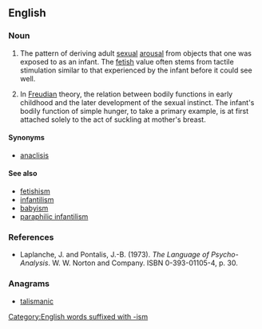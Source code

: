 ==English==

===Noun===
{{en-noun}}

# {{context|psychology|lang=en}} The pattern of deriving adult [[sexual]] [[arousal]] from objects that one was exposed to as an infant. The [[fetish]] value often stems from tactile stimulation similar to that experienced by the infant before it could see well.
# {{context|psychology|lang=en}} In [[Freudian]] theory, the relation between bodily functions in early childhood and the later development of the sexual instinct. The infant's bodily function of simple hunger, to take a primary example, is at first attached solely to the act of suckling at mother's breast.

====Synonyms====
* [[anaclisis]]

====See also====
* [[fetishism]]
* [[infantilism]]
* [[babyism]]
* [[paraphilic infantilism]]

===References===
* Laplanche, J. and Pontalis, J.-B. (1973). ''The Language of Psycho-Analysis''. W. W. Norton and Company. ISBN 0-393-01105-4, p. 30.

===Anagrams===
* [[talismanic#English|talismanic]]

[[Category:English words suffixed with -ism]]